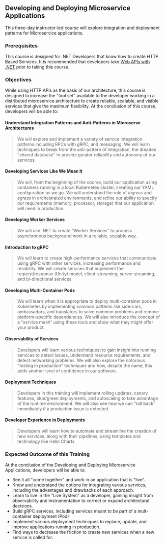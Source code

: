 ## Developing and Deploying Microservice Applications

This three-day instructor-led course will explore integration and deployment patterns for Microservice applications.

### Prerequisites

This course is designed for .NET Developers that know how to create HTTP Based Services. It is recommended that developers take [Web APIs with .NET](/services-training/web-api) prior to taking this course.

### Objectives

While using HTTP APIs as the basis of our architecture, this course is designed to increase the "tool set" available to the developer working in a distributed microservice architecture to create reliable, scalable, and visible services that give the maximum flexibility. At the conclusion of this course, developers will be able to:

#### Understand Integration Patterns and Anti-Patterns in Microserve Architectures

> We will explore and implement a variety of service integration patterns including RPCs with _gRPC_, and messaging. We will learn techniques to break from the anti-pattern of integration, the dreaded "shared database" to provide greater reliability and autonomy of our services.

#### Developing Services Like We Mean It

> We will, from the beginning of the course, build our application using containers running in a local Kubernetes cluster, creating our YAML configuration as we go. We will understand the role of _ingress_ and _egress_ in orchestrated environments, and refine our ability to specify our requirements (memory, processor, storage) that our application will need in production.

#### Developing Worker Services

> We will use .NET to create "Worker Services" to process asynchronous background work in a reliable, scalable way.

#### Introduction to gRPC

> We will learn to create high-performance services that communicate using gRPC with other services, increasing performance and reliability. We will create services that implement the request/response (Unity) model, client-streaming, server streaming, and bi-directional services.

#### Developing Multi-Container Pods

> We will learn when it is appropriate to deploy multi-container pods in Kubernetes by implementing common patterns like side-cars, ambassadors, and translators to solve common problems and remove platform-specific dependencies. We will also introduce the concept of a "service mesh" using these tools and show what they might offer your product.

#### Observability of Services

> Developers will learn various techniquest to gain insight into running services to detect issues, understand resource requirements, and detect networking problems. We will also explore the notorious "testing in production" techniques and how, despite the name, this adds another level of confidence in our software.

#### Deployment Techniques

> Developers in this training will implement rolling updates, canary features, blue/green deployments, and autoscaling to take advantage of the runtime environment. We will also see how we can "roll back" immediately if a production issue is detected.

#### Developer Experience in Deployments

> Developers will learn how to automate and streamline the creation of new services, along with their pipelines, using templates and technology like Helm Charts.

### Expected Outcome of this Training

At the conclusion of the Developing and Deploying Microservice Applications, developers will be able to:

- See it all "come together" and work in an application that is "live".
- Know and understand the options for integrating various services, including the advantages and drawbacks of each approach.
- Learn to live in the "Live System" as a developer, gaining insight from observability and instrumentation to correct or expand architectural decisions.
- Build gRPC services, including services meant to be part of a mult-container deployment (Pod)
- Implement various deployment techniques to replace, update, and improve applications running in production.
- Find ways to decrease the friction to create new services when a new service is called for.
